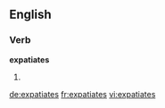 ==English==

===Verb===
'''expatiates'''

# {{en-third-person singular of|expatiate}}

[[de:expatiates]]
[[fr:expatiates]]
[[vi:expatiates]]
